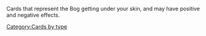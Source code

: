 Cards that represent the Bog getting under your skin, and may have positive and negative effects.
[[Category:Cards by type]]